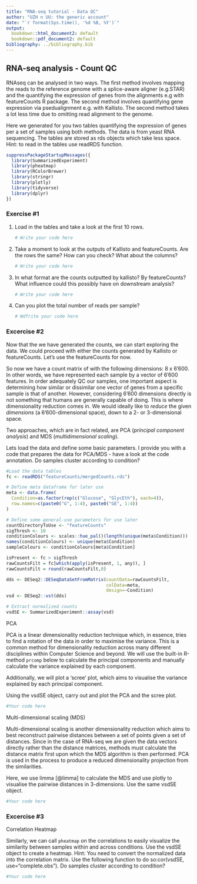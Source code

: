 ```yaml
---
title: "RNA-seq tutorial - Data QC"
author: "UZH n UU: the generic account"
date: "`r format(Sys.time(), '%d %B, %Y')`"
output:
  bookdown::html_document2: default
  bookdown::pdf_document2: default
bibliography: ../bibliography.bib
---
```


## RNA-seq analysis - Count QC

RNAseq can be analysed in two ways. The first method involves mapping the reads to the reference genome with a splice-aware aligner (e.g.STAR) and the quantifying the expression of genes from the alignments e.g with featureCounts R package. The second method involves quantifying gene expression via psedualignment e.g. with Kallisto. The second method takes a lot less time due to omitting read alignment to the genome.

Here we generated for you two tables quantifying the expression of genes per a set of samples using both methods. The data is from yeast RNA sequencing. The tables are stored as rds objects which take less space. Hint: to read in the tables use readRDS function.

```r
suppressPackageStartupMessages({
  library(SummarizedExperiment)
  library(pheatmap)
  library(RColorBrewer)
  library(stringr)
  library(plotly)
  library(tidyverse)
  library(dplyr)
})
```

### Exercise #1

1.  Load in the tables and take a look at the first 10 rows.

    ```r
    # Write your code here
    ```

<!-- -->

2.  Take a moment to look at the outputs of Kallisto and featureCounts. Are the rows the same? How can you check? What about the columns?

    ```r
    # Write your code here
    ```

<!-- -->

3.  In what format are the counts outputted by kallisto? By featureCounts? What influence could this possibly have on downstream analysis?

    ```r
    # Write your code here
    ```

4.  Can you plot the total number of reads per sample?

    ```r
    # Wdfrite your code here
    ```

### Excercise #2

Now that the we have generated the counts, we can start exploring the data. We could proceed with either the counts generated by Kallisto or featureCounts. Let's use the featureCounts for now.

So now we have a count matrix of with the following dimensions: 8 x 6'600. In other words, we have represented each sample by a vector of 6'600 features. In order adequately QC our samples, one important aspect is determining how similar or dissimilar one vector of genes from a specific sample is that of another. However, considering 6'600 dimensions directly is not something that humans are generally capable of doing. This is where dimensionality reduction comes in. We would ideally like to *reduce* the given *dimensions* (a 6'600-dimensional space), down to a 2- or 3-dimensional space.

Two approaches, which are in fact related, are PCA (*principal component analysis*) and MDS (*multidimensional scaling*).

Lets load the data and define some basic parameters. I provide you with a code that prepares the data for PCA/MDS - have a look at the code annotation. Do samples cluster according to condition?

```r
#Load the data tables
fc <- readRDS("featureCounts/mergedCounts.rds")

# Define meta dataframe for later use
meta <- data.frame(
  Condition=as.factor(rep(c("Glucose", "GlycEth"), each=4)),
  row.names=c(paste0("G", 1:4), paste0("GE", 1:4))
)

# Define some general-use parameters for use later
countDirectoryToUse <- "featureCounts"
sigThresh <- 10
conditionColours <- scales::hue_pal()(length(unique(meta$Condition)))
names(conditionColours) <- unique(meta$Condition)
sampleColours <- conditionColours[meta$Condition]

isPresent <- fc > sigThresh
rawCountsFilt = fc[which(apply(isPresent, 1, any)), ]
rawCountsFilt = round(rawCountsFilt,0)

dds <- DESeq2::DESeqDataSetFromMatrix(countData=rawCountsFilt,
                                      colData=meta,
                                      design=~Condition)
vsd <- DESeq2::vst(dds)

# Extract normalized counts
vsdSE <- SummarizedExperiment::assay(vsd)
```

PCA

PCA is a linear dimensionality reduction technique which, in essence, tries to find a rotation of the data in order to maximise the variance. This is a common method for dimensionality reduction across many different disciplines within Computer Science and beyond. We will use the built-in R-method `prcomp` below to calculate the principal components and manually calculate the variance explained by each component.

Additionally, we will plot a 'scree' plot, which aims to visualise the variance explained by each principal component.

Using the vsdSE object, carry out and plot the PCA and the scree plot.

```r
#Your code here
```

Multi-dimensional scaling (MDS)

Multi-dimensional scaling is another dimensionality reduction which aims to best reconstruct pairwise distances between a set of points given a set of distances. Since in the case of RNA-seq we are given the data vectors directly rather than the distance matrices, methods must calculate the distance matrix first upon which the MDS algorithm is then performed. PCA is used in the process to produce a reduced dimensionality projection from the similarities.

Here, we use limma [@limma] to calculate the MDS and use plotly to visualise the pairwise distances in 3-dimensions. Use the same vsdSE object.

```r
#Your code here
```

### Excercise #3

Correlation Heatmap

Similarly, we can call `pheatmap` on the correlations to easily visualize the similarity between samples within and across conditions. Use the vsdSE object to create a heatmap. Hint: You need to convert the normalized data into the correlation matrix. Use the following function to do so:cor(vsdSE, use="complete.obs"). Do samples cluster according to condition?

```r
#Your code here
```
